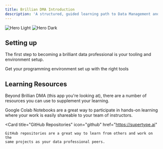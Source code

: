 ```yaml
---
title: Brillian DMA Introduction
description: 'A structured, guided learning path to Data Management and Analytics'
---
```


<img
  className="block dark:hidden"
  src="/images/hero-light.svg"
  alt="Hero Light"
/>
<img
  className="hidden dark:block"
  src="/images/hero-dark.svg"
  alt="Hero Dark"
/>

## Setting up

The first step to becoming a brilliant data professional is your tooling and environment setup.

<CardGroup cols={2}>
  <Card
    title="Programming Environment"
    icon="code"
    href="/quickstart"
  >
    Get your programming environment set up with the right tools
  </Card>
  
</CardGroup>

## Learning Resources

Beyond Brillian DMA (this app you're looking at), there are a number of resources you can use to supplement your learning.

<CardGroup cols={2}>
  <Card
    title="Colab Notebooks"
    icon="book"
    href="https://supertype.ai"
  >
    Google Colab Notebooks are a great way to participate in hands-on learning
    where your work is easily shareable to your team of instructors.
  </Card>

  <Card
    title="GitHub Repositories"
    icon="github"
    href="https://supertype.ai"
  >
    GitHub repositories are a great way to learn from others and work on the 
    same projects as your data professional peers.
  </Card>

</CardGroup>
